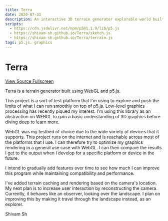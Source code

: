```yaml
---
title: Terra
date: 2020-07-31
description: An interactive 3D terrain generator explorable world built using p5.js and WebGL
scripts:
  - https://cdn.jsdelivr.net/npm/p5@1.1.9/lib/p5.js
  - https://shivam-sh.github.io/Terra/sketch.js
  - https://shivam-sh.github.io/Terra/terrain.js
tags: p5.js, graphics
---
```


# Terra

<div id="canvas" class="canvas"></div>
<p>
  <a href="https://github.com/shivam-sh/Terra" class="button">
    View Source
  </a>
  <a href="https://shivam-sh.github.io/Terra" class="button">
    Fullscreen
  </a>
</p>

Terra is a terrain generator built using WebGL and p5.js.

This project is a sort of test platform that I'm using to explore and push the limits of what I can run smoothly on top of p5.js. Low-level graphics processing has recently piqued my interest. I'm using this library as an abstraction on WEBGL to gain a basic understanding of 3D graphics before diving deep to learn more.

WebGL was my testbed of choice due to the wide variety of devices that it supports. This project runs on the internet and is reachable across most of the platforms that I use. I can therefore try to optimize my graphics rendering in a general use case with WebGL. I can then compare the results I get to the output when I develop for a specific platform or device in the future.

I intend to gradually add features over time to see how much I can improve this program while maintaining compatibility and performance.

I've added terrain caching and rendering based on the camera's location.
My next plan is to increase user interaction by reconstructing the camera. Currently, it behaves like an observer, looking over the landscape. I plan on improving this by making it travel through the landscape instead, as an explorer.

Shivam Sh